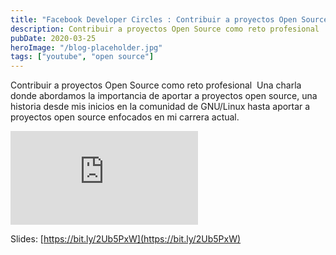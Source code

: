 ```yaml
---
title: "Facebook Developer Circles : Contribuir a proyectos Open Source como reto profesional"
description: Contribuir a proyectos Open Source como reto profesional  Una charla donde abordamos la importancia de aportar a proyectos open source
pubDate: 2020-03-25
heroImage: "/blog-placeholder.jpg"
tags: ["youtube", "open source"]
---
```


Contribuir a proyectos Open Source como reto profesional  Una charla donde abordamos la importancia de aportar a proyectos open source, una historia desde mis inicios en la comunidad de GNU/Linux hasta aportar a proyectos open source enfocados en mi carrera actual.

<div className="video-wrapper">
  <iframe
    src="https://www.youtube.com/embed/YwmzKxfRBBE"
    title="YouTube video player"
    frameborder="0"
    allow="accelerometer; autoplay; clipboard-write; encrypted-media; gyroscope; picture-in-picture"
    allowfullscreen
  ></iframe>
</div>

Slides: [https://bit.ly/2Ub5PxW](https://bit.ly/2Ub5PxW)
